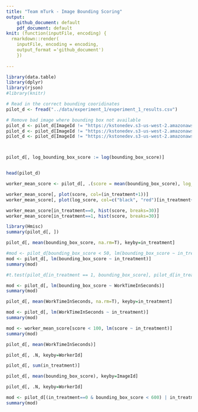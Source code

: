 ```yaml
---
title: "Team mTurk - Image Bounding Scoring"
output: 
    github_document: default
    pdf_document: default
knit: (function(inputFile, encoding) {
  rmarkdown::render(
    inputFile, encoding = encoding,
    output_format ='github_document')
    })
  
---
```


```r
library(data.table)
library(dplyr)
library(rjson)
#library(knitr)
```

```r
# Read in the correct bounding cooridinates
pilot_d <- fread("../data/experiment_1/experiment_1_results.csv")

# Remove bad image where bounding box not available
pilot_d <- pilot_d[ImageId != "https://kstonedev.s3-us-west-2.amazonaws.com/W241/openimages/104b3a47edc67285.jpg",]
pilot_d <- pilot_d[ImageId != "https://kstonedev.s3-us-west-2.amazonaws.com/W241/openimages/1002f337f91b7932.jpg",]
pilot_d <- pilot_d[ImageId != "https://kstonedev.s3-us-west-2.amazonaws.com/W241/openimages/1271622877a21c47.jpg",]



pilot_d[, log_bounding_box_score := log(bounding_box_score)]


head(pilot_d)
```

```r
worker_mean_score <- pilot_d[, .(score = mean(bounding_box_score), log_score = mean(log_bounding_box_score), in_treatment = as.integer(median(in_treatment))), keyby=WorkerId]

worker_mean_score[, plot(score, col=(in_treatment+1))]
worker_mean_score[, plot(log_score, col=c("black", "red")[in_treatment+1])]

worker_mean_score[in_treatment==0, hist(score, breaks=30)]
worker_mean_score[in_treatment==1, hist(score, breaks=30)]

library(Hmisc)
summary(pilot_d[, ])

```

```r
pilot_d[, mean(bounding_box_score, na.rm=T), keyby=in_treatment]

#mod <- pilot_d[bounding_box_score < 50, lm(bounding_box_score ~ in_treatment+bound_size)]
mod <- pilot_d[, lm(bounding_box_score ~ in_treatment)]
summary(mod)

#t.test(pilot_d[in_treatment == 1, bounding_box_score], pilot_d[in_treatment == 0, bounding_box_score])

```

```r
mod <- pilot_d[, lm(bounding_box_score ~ WorkTimeInSeconds)]
summary(mod)
```

```r
pilot_d[, mean(WorkTimeInSeconds, na.rm=T), keyby=in_treatment]

mod <- pilot_d[, lm(WorkTimeInSeconds ~ in_treatment)]
summary(mod)

```


```r
mod <- worker_mean_score[score < 100, lm(score ~ in_treatment)]
summary(mod)
```


```r
pilot_d[, mean(WorkTimeInSeconds)]
```



```r
pilot_d[, .N, keyby=WorkerId]
```

```r

pilot_d[, sum(in_treatment)]
```

```r

pilot_d[, mean(bounding_box_score), keyby=ImageId]
```


```r
pilot_d[, .N, keyby=WorkerId]

```

```r
mod <- pilot_d[(in_treatment==0 & bounding_box_score < 600) | in_treatment==1, lm(bounding_box_score ~ in_treatment+bound_size)]
summary(mod)
```

